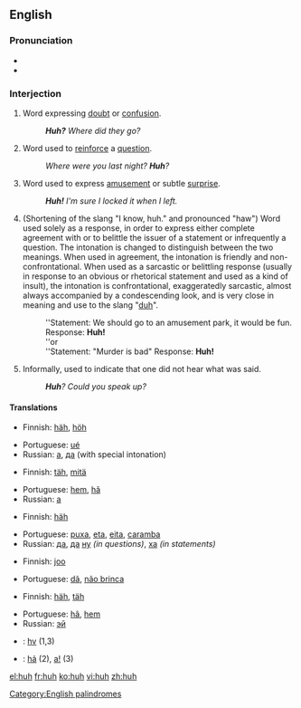 ==English==

===Pronunciation===
* {{IPA|/hʌ̃/}}
* {{audio|en-us-huh.ogg|Audio (US)}}

===Interjection===
{{en-intj}}

# Word expressing [[doubt]] or [[confusion]].
#: '''''Huh?''' Where did they go?''
# Word used to [[reinforce]] a [[question]].
#: ''Where were you last night?  '''Huh'''?''
# Word used to express [[amusement]] or subtle [[surprise]].
#: '''''Huh!'''  I'm sure I locked it when I left.''
# <!--is this regional?--> (Shortening of the slang "I know, huh." and pronounced "haw") Word used solely as a response, in order to express either complete agreement with or to belittle the issuer of a statement or infrequently a question. The intonation is changed to distinguish between the two meanings. When used in agreement, the intonation is friendly and non-confrontational. When used as a sarcastic or belittling response (usually in response to an obvious or rhetorical statement and used as a kind of insult), the intonation is confrontational, exaggeratedly sarcastic, almost always accompanied by a condescending look, and is very close in meaning and use to the slang "[[duh]]".
#: ''Statement: We should go to an amusement park, it would be fun. Response: '''Huh!'''
#: ''or
#: ''Statement: "Murder is bad" Response: '''Huh!'''
# Informally, used to indicate that one did not hear what was said.
#: '''''Huh'''?  Could you speak up?''

====Translations====
{{trans-top|expressing doubt or confusion}}
* Finnish: [[häh]], [[höh]]
{{trans-mid}}
* Portuguese: [[ué]]
* Russian: [[а]], [[да]] (with special intonation)
{{trans-bottom}}

{{trans-top|to reinforce a question}}
* Finnish: [[täh]], [[mitä]]
{{trans-mid}}
* Portuguese: [[hem]], [[hã]]
* Russian: [[a]]
{{trans-bottom}}

{{trans-top|to express amusement or subtle surprise}}
* Finnish: [[häh]]
{{trans-mid}}
* Portuguese: [[puxa]], [[eta]], [[eita]], [[caramba]]
* Russian: [[да]], [[да]] [[ну]] ''(in questions)'', [[ха]] ''(in statements)''
{{trans-bottom}}

{{trans-top|"I know, huh"}}
* Finnish: [[joo]]
{{trans-mid}}
* Portuguese: [[dã]], [[não brinca]]
{{trans-bottom}}

{{trans-top|to indicate that one didn't hear}}
* Finnish: [[häh]], [[täh]]
{{trans-mid}}
* Portuguese: [[hã]], [[hem]]
* Russian: [[эй]]
{{trans-bottom}}

{{checktrans-top}}
* {{ttbc|Cherokee}}: [[hv]] (1,3)
* {{ttbc|Vietnamese}}: [[hả]] (2), [[a|a!]] (3)
{{trans-bottom}}

[[Category:English palindromes]]

[[el:huh]]
[[fr:huh]]
[[ko:huh]]
[[vi:huh]]
[[zh:huh]]